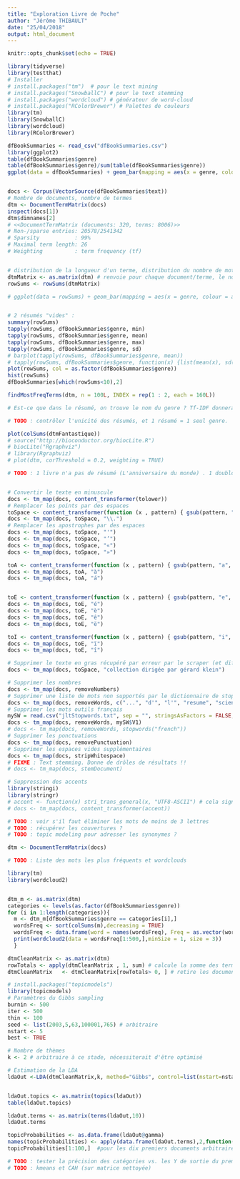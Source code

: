 ```yaml
---
title: "Exploration Livre de Poche"
author: "Jérôme THIBAULT"
date: "25/04/2018"
output: html_document
---
```


```r
knitr::opts_chunk$set(echo = TRUE)
```

```r
library(tidyverse)
library(testthat)
# Installer
# install.packages("tm")  # pour le text mining
# install.packages("SnowballC") # pour le text stemming
# install.packages("wordcloud") # générateur de word-cloud
# install.packages("RColorBrewer") # Palettes de couleurs
library(tm)
library(SnowballC)
library(wordcloud)
library(RColorBrewer)
```

```r
dfBookSummaries <- read_csv("dfBookSummaries.csv")
library(ggplot2)
table(dfBookSummaries$genre)
table(dfBookSummaries$genre)/sum(table(dfBookSummaries$genre))
ggplot(data = dfBookSummaries) + geom_bar(mapping = aes(x = genre, colour = genre))


docs <- Corpus(VectorSource(dfBookSummaries$text))
# Nombre de documents, nombre de termes
dtm <- DocumentTermMatrix(docs)
inspect(docs[1])
dtm$dimnames[2]
# <<DocumentTermMatrix (documents: 320, terms: 8006)>>
# Non-/sparse entries: 20578/2541342
# Sparsity           : 99%
# Maximal term length: 26
# Weighting          : term frequency (tf)


# distribution de la longueur d'un terme, distribution du nombre de mots par document
dtmMatrix <- as.matrix(dtm) # renvoie pour chaque document/terme, le nombre de fois
rowSums <- rowSums(dtmMatrix)

# ggplot(data = rowSums) + geom_bar(mapping = aes(x = genre, colour = as.factor(genre)))


# 2 résumés "vides" :
summary(rowSums)
tapply(rowSums, dfBookSummaries$genre, min)
tapply(rowSums, dfBookSummaries$genre, mean)
tapply(rowSums, dfBookSummaries$genre, max)
tapply(rowSums, dfBookSummaries$genre, sd)
# barplot(tapply(rowSums, dfBookSummaries$genre, mean))
# tapply(rowSums, dfBookSummaries$genre, function(x) {list(mean(x), sd(x), max(x))})
plot(rowSums, col = as.factor(dfBookSummaries$genre))
hist(rowSums)
dfBookSummaries[which(rowSums<10),2]

findMostFreqTerms(dtm, n = 100L, INDEX = rep(1 : 2, each = 160L))

# Est-ce que dans le résumé, on trouve le nom du genre ? Tf-IDF donnera moins d'importance à "Science" s'il est très répandu dans tout le corpus.

# TODO : contrôler l'unicité des résumés, et 1 résumé = 1 seul genre.

plot(colSums(dtmFantastique))
# source("http://bioconductor.org/biocLite.R")
# biocLite("Rgraphviz")
# library(Rgraphviz)
# plot(dtm, corThreshold = 0.2, weighting = TRUE)

```


```r
# TODO : 1 livre n'a pas de résumé (L'anniversaire du monde) . 1 doublon de résumé détecté


# Convertir le texte en minuscule
docs <- tm_map(docs, content_transformer(tolower))
# Remplacer les points par des espaces
toSpace <- content_transformer(function (x , pattern) { gsub(pattern, " ", x)})
docs <- tm_map(docs, toSpace, "\\.")
# Remplacer les apostrophes par des espaces
docs <- tm_map(docs, toSpace, "'")
docs <- tm_map(docs, toSpace, "’")
docs <- tm_map(docs, toSpace, "«")
docs <- tm_map(docs, toSpace, "»")

toA <- content_transformer(function (x , pattern) { gsub(pattern, "a", x)})
docs <- tm_map(docs, toA, "à")
docs <- tm_map(docs, toA, "á")


toE <- content_transformer(function (x , pattern) { gsub(pattern, "e", x)})
docs <- tm_map(docs, toE, "é")
docs <- tm_map(docs, toE, "è")
docs <- tm_map(docs, toE, "ê")
docs <- tm_map(docs, toE, "ë")

toI <- content_transformer(function (x , pattern) { gsub(pattern, "i", x)})
docs <- tm_map(docs, toE, "ï")
docs <- tm_map(docs, toE, "î")

# Supprimer le texte en gras récupéré par erreur par le scraper (et difficile à automatiser)
docs <- tm_map(docs, toSpace, "collection dirigée par gérard klein")

# Supprimer les nombres
docs <- tm_map(docs, removeNumbers)
# Supprimer une liste de mots non supportés par le dictionnaire de stop words fr
docs <- tm_map(docs, removeWords, c("...", "d'", "l'", "resume", "science-fiction", "où", "plus", "tome", "serie", "roman", "romans", "collection", "livre", "gerard", "dirigee", "prix", "king", "auteur", "stephen"))
# Supprimer les mots outils français
mySW = read.csv("jltStopwords.txt", sep = "", stringsAsFactors = FALSE, header = FALSE) # TODO : corriger les problèmes d'accent
docs <- tm_map(docs, removeWords, mySW$V1)
# docs <- tm_map(docs, removeWords, stopwords("french"))
# Supprimer les ponctuations
docs <- tm_map(docs, removePunctuation)
# Supprimer les espaces vides supplémentaires
docs <- tm_map(docs, stripWhitespace)
# FIXME : Text stemming. Donne de drôles de résultats !!
# docs <- tm_map(docs, stemDocument)

# Suppression des accents
library(stringi)
library(stringr)
# accent <- function(x) stri_trans_general(x, "UTF8-ASCII") # cela signifie qu'on remplace un caractère encodé en Latin1 par son équivalent le plus proche en ASCII, il n'y a par exemple pas de caractères accentués en ASCII
# docs <- tm_map(docs, content_transformer(accent))

# TODO : voir s'il faut éliminer les mots de moins de 3 lettres
# TODO : récupérer les couvertures ?
# TODO : topic modeling pour adresser les synonymes ?

dtm <- DocumentTermMatrix(docs)
```


```r
# TODO : Liste des mots les plus fréquents et wordclouds

library(tm)
library(wordcloud2)


dtm_m <- as.matrix(dtm)
categories <- levels(as.factor(dfBookSummaries$genre))
for (i in 1:length(categories)){
  m <- dtm_m[dfBookSummaries$genre == categories[i],]
  wordsFreq <- sort(colSums(m),decreasing = TRUE)
  wordsFreq <- data.frame(word = names(wordsFreq), Freq = as.vector(wordsFreq)) # mise au format pour wordcloud2
  print(wordcloud2(data = wordsFreq[1:500,],minSize = 1, size = 3))
  }
```

```r
dtmCleanMatrix <- as.matrix(dtm)
rowTotals <- apply(dtmCleanMatrix , 1, sum) # calcule la somme des termes dans chaque document
dtmCleanMatrix   <- dtmCleanMatrix[rowTotals> 0, ] # retire les documents vides, il peut arriver après nettoyage de se retrouver avec des documents vides, par exemple si on travaille sur des documents très courts type tweet

# install.packages("topicmodels")
library(topicmodels)
# Paramètres du Gibbs sampling
burnin <- 500
iter <- 500
thin <- 100
seed <- list(2003,5,63,100001,765) # arbitraire
nstart <- 5
best <- TRUE

# Nombre de thèmes
k <- 2 # arbitraire à ce stade, nécessiterait d'être optimisé

# Estimation de la LDA
ldaOut <-LDA(dtmCleanMatrix,k, method="Gibbs", control=list(nstart=nstart, seed = seed, best=best, burnin = burnin, iter = iter, thin=thin))


ldaOut.topics <- as.matrix(topics(ldaOut))
table(ldaOut.topics)

ldaOut.terms <- as.matrix(terms(ldaOut,10))
ldaOut.terms

topicProbabilities <- as.data.frame(ldaOut@gamma)
names(topicProbabilities) <- apply(data.frame(ldaOut.terms),2,function(x) paste(x,collapse=' '))
topicProbabilities[1:100,]  #pour les dix premiers documents arbitrairement, on voit que la plupart du temps un topic est prépondérant.

# TODO : tester la précision des catégories vs. les Y de sortie du premier dataframe (for JL : "accuracy").
# TODO : kmeans et CAH (sur matrice nettoyée)
```


